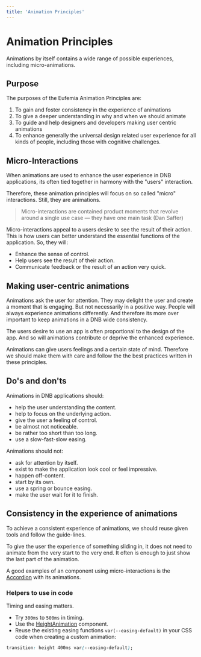 ```yaml
---
title: 'Animation Principles'
---
```


# Animation Principles

Animations by itself contains a wide range of possible experiences, including micro-animations.

## Purpose

The purposes of the Eufemia Animation Principles are:

1. To gain and foster consistency in the experience of animations
2. To give a deeper understanding in why and when we should animate
3. To guide and help designers and developers making user centric animations
4. To enhance generally the universal design related user experience for all kinds of people, including those with cognitive challenges.

## Micro-Interactions

When animations are used to enhance the user experience in DNB applications, its often tied together in harmony with the "users" interaction.

Therefore, these animation principles will focus on so called "micro" interactions. Still, they are animations.

> Micro-interactions are contained product moments that revolve around a single use case — they have one main task (Dan Saffer)

Micro-interactions appeal to a users desire to see the result of their action. This is how users can better understand the essential functions of the application. So, they will:

- Enhance the sense of control.
- Help users see the result of their action.
- Communicate feedback or the result of an action very quick.

## Making user-centric animations

Animations ask the user for attention. They may delight the user and create a moment that is engaging. But not necessarily in a positive way. People will always experience animations differently. And therefore its more over important to keep animations in a DNB wide consistency.

The users desire to use an app is often proportional to the design of the app. And so will animations contribute or deprive the enhanced experience.

Animations can give users feelings and a certain state of mind. Therefore we should make them with care and follow the the best practices written in these principles.

## Do's and don'ts

Animations in DNB applications should:

- help the user understanding the content.
- help to focus on the underlying action.
- give the user a feeling of control.
- be almost not noticeable.
- be rather too short than too long.
- use a slow-fast-slow easing.

Animations should not:

- ask for attention by itself.
- exist to make the application look cool or feel impressive.
- happen off-content.
- start by its own.
- use a spring or bounce easing.
- make the user wait for it to finish.

## Consistency in the experience of animations

To achieve a consistent experience of animations, we should reuse given tools and follow the guide-lines.

To give the user the experience of something sliding in, it does not need to animate from the very start to the very end. It often is enough to just show the last part of the animation.

A good examples of an component using micro-interactions is the [Accordion](/uilib/components/accordion) with its animations.

### Helpers to use in code

Timing and easing matters.

- Try `300ms` to `500ms` in timing.
- Use the [HeightAnimation](/uilib/components/height-animation/) component.
- Reuse the existing easing functions `var(--easing-default)` in your CSS code when creating a custom animation:

```css
transition: height 400ms var(--easing-default);
```
